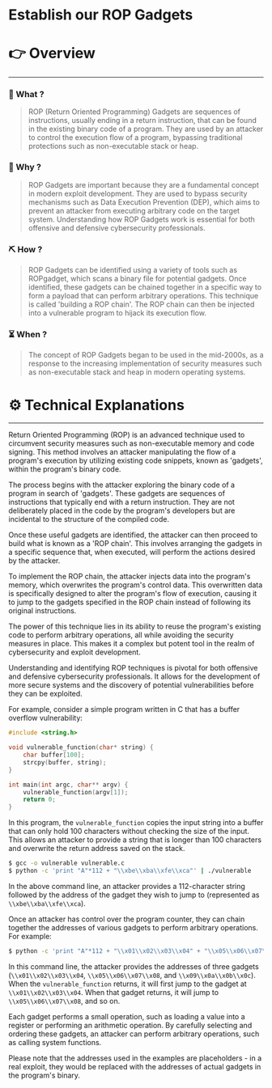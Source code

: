 # Establish our ROP Gadgets


# 👉 Overview

---

### 👀 What ?

> ROP (Return Oriented Programming) Gadgets are sequences of instructions, usually ending in a return instruction, that can be found in the existing binary code of a program. They are used by an attacker to control the execution flow of a program, bypassing traditional protections such as non-executable stack or heap.
> 

### 🧐 Why ?

> ROP Gadgets are important because they are a fundamental concept in modern exploit development. They are used to bypass security mechanisms such as Data Execution Prevention (DEP), which aims to prevent an attacker from executing arbitrary code on the target system. Understanding how ROP Gadgets work is essential for both offensive and defensive cybersecurity professionals.
> 

### ⛏️ How ?

> ROP Gadgets can be identified using a variety of tools such as ROPgadget, which scans a binary file for potential gadgets. Once identified, these gadgets can be chained together in a specific way to form a payload that can perform arbitrary operations. This technique is called 'building a ROP chain'. The ROP chain can then be injected into a vulnerable program to hijack its execution flow.
> 

### ⏳ When ?

> The concept of ROP Gadgets began to be used in the mid-2000s, as a response to the increasing implementation of security measures such as non-executable stack and heap in modern operating systems.
> 

# ⚙️ Technical Explanations

---

Return Oriented Programming (ROP) is an advanced technique used to circumvent security measures such as non-executable memory and code signing. This method involves an attacker manipulating the flow of a program's execution by utilizing existing code snippets, known as 'gadgets', within the program's binary code.

The process begins with the attacker exploring the binary code of a program in search of 'gadgets'. These gadgets are sequences of instructions that typically end with a return instruction. They are not deliberately placed in the code by the program's developers but are incidental to the structure of the compiled code.

Once these useful gadgets are identified, the attacker can then proceed to build what is known as a 'ROP chain'. This involves arranging the gadgets in a specific sequence that, when executed, will perform the actions desired by the attacker.

To implement the ROP chain, the attacker injects data into the program's memory, which overwrites the program's control data. This overwritten data is specifically designed to alter the program's flow of execution, causing it to jump to the gadgets specified in the ROP chain instead of following its original instructions.

The power of this technique lies in its ability to reuse the program's existing code to perform arbitrary operations, all while avoiding the security measures in place. This makes it a complex but potent tool in the realm of cybersecurity and exploit development.

Understanding and identifying ROP techniques is pivotal for both offensive and defensive cybersecurity professionals. It allows for the development of more secure systems and the discovery of potential vulnerabilities before they can be exploited.

For example, consider a simple program written in C that has a buffer overflow vulnerability:

```c
#include <string.h>

void vulnerable_function(char* string) {
    char buffer[100];
    strcpy(buffer, string);
}

int main(int argc, char** argv) {
    vulnerable_function(argv[1]);
    return 0;
}

```

In this program, the `vulnerable_function` copies the input string into a buffer that can only hold 100 characters without checking the size of the input. This allows an attacker to provide a string that is longer than 100 characters and overwrite the return address saved on the stack.

```bash
$ gcc -o vulnerable vulnerable.c
$ python -c 'print "A"*112 + "\\xbe\\xba\\xfe\\xca"' | ./vulnerable

```

In the above command line, an attacker provides a 112-character string followed by the address of the gadget they wish to jump to (represented as `\\xbe\\xba\\xfe\\xca`).

Once an attacker has control over the program counter, they can chain together the addresses of various gadgets to perform arbitrary operations. For example:

```bash
$ python -c 'print "A"*112 + "\\x01\\x02\\x03\\x04" + "\\x05\\x06\\x07\\x08" + "\\x09\\x0a\\x0b\\x0c"' | ./vulnerable

```

In this command line, the attacker provides the addresses of three gadgets (`\\x01\\x02\\x03\\x04`, `\\x05\\x06\\x07\\x08`, and `\\x09\\x0a\\x0b\\x0c`). When the `vulnerable_function` returns, it will first jump to the gadget at `\\x01\\x02\\x03\\x04`. When that gadget returns, it will jump to `\\x05\\x06\\x07\\x08`, and so on.

Each gadget performs a small operation, such as loading a value into a register or performing an arithmetic operation. By carefully selecting and ordering these gadgets, an attacker can perform arbitrary operations, such as calling system functions.

Please note that the addresses used in the examples are placeholders - in a real exploit, they would be replaced with the addresses of actual gadgets in the program's binary.
